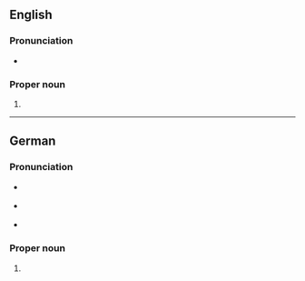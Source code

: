 ==English==
{{wikipedia}}
===Pronunciation===
* {{IPA|en|/ˈbaɪrɔɪt/}}

===Proper noun===
{{head|en|proper noun}}

# {{place|en|city|s/Bavaria|c/Germany}}

----

==German==
{{wikipedia|lang=de}}

===Pronunciation===
* {{IPA|de|/baɪ̯ˈʁɔʏ̯t/}} {{a|standard, locally}}
* {{IPA|de|/ˈbaɪ̯ʁɔʏ̯t/}} {{a|some speakers}}
* {{audio|de|LL-Q188 (deu)-Ionenlaser-Bayreuth.wav|Audio}}

===Proper noun===
{{de-proper noun|n|Bayreuths}}

# {{place|de|independent city|s/Bavaria|c/Germany|t1=Bayreuth}}
